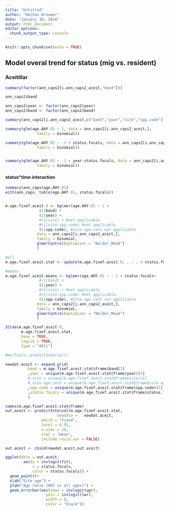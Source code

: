 ```yaml
---
title: "Untitled"
author: "Nathan Brouwer"
date: "January 30, 2018"
output: html_document
editor_options: 
  chunk_output_type: console
---
```


```r
knitr::opts_chunk$set(echo = TRUE)
```


## Model overal trend for status (mig vs. resident)

### Aceitillar
```r
summary(factor(ann_caps2[i.ann_caps2_aceit,"band"]))

ann_caps2$band

ann_caps2$year <- factor(ann_caps2$year)
ann_caps2$band <- factor(ann_caps2$band)

summary(ann_caps2[i.ann_caps2_aceit,c("band","year","site","spp.code")],10)

```


```r
summary(glm(age.AHY.01 ~ 1, data = ann_caps2[i.ann_caps2_aceit,],
              family = binomial))

summary(glm(age.AHY.01 ~ -1 + status.focals, data = ann_caps2[i.ann_caps2_aceit,],
              family = binomial))


summary(glm(age.AHY.01 ~ -1 + year:status.focals, data = ann_caps2[i.ann_caps2_aceit,],
              family = binomial))
```


#### status*time interaction
```r
summary(ann_caps$age.AHY.01)
with(ann_caps, table(age.AHY.01, status.focals))


m.age.fixef.aceit.0 <- bglmer(age.AHY.01 ~ 1 +
               (1|band) +
               (1|year) +
               #(1|site) + #not applicable
               #(1|site:spp.code) #not applicable
               (1|spp.code), #site.age.cent not applicable
              data = ann_caps2[i.ann_caps2_aceit,],
              family = binomial,
              glmerControl(optimizer = "Nelder_Mead")
              )
```

```r
#all
m.age.fixef.aceit.stat <- update(m.age.fixef.aceit.0, . ~ . + status.focals)

#means
m.age.fixef.aceit.means <- bglmer(age.AHY.01 ~ - 1 + status.focals+
               #(1|band) +
               (1|year) +
               #(1|site) + #not applicable
               #(1|site:spp.code) #not applicable
               (1|spp.code), #site.age.cent not applicable
              data = ann_caps2[i.ann_caps2_aceit,],
              family = binomial,
              glmerControl(optimizer = "Nelder_Mead")
              )

```


```r
ICtab(m.age.fixef.aceit.0,
       m.age.fixef.aceit.stat,
       base = TRUE,
       logLik = TRUE,
       type = "AICc")
```



```r
#merTools::predictInterval()

newdat.aceit <- expand.grid(
          band = m.age.fixef.aceit.stat@frame$band[1]
          ,year = unique(m.age.fixef.aceit.stat@frame$year)[1]
          #,site = unique(m.age.fixef.aceit.stat@frame$site)[1]
          #,site.age.cent = unique(m.age.fixef.aceit.stat@frame$site.age.cent)
          ,spp.code = unique(m.age.fixef.aceit.stat@frame$spp.code)[1]
          ,status.focals = unique(m.age.fixef.aceit.stat@frame$status.focals)
          )

names(m.age.fixef.aceit.stat@frame)
out.aceit <- predictInterval(m.age.fixef.aceit.stat, 
                       newdata =   newdat.aceit,
                which = "fixed", 
                level = 0.95,
                n.sims = 10,
                stat = "mean",
                include.resid.var = FALSE)

out.aceit <- cbind(newdat.aceit,out.aceit)
```



```r
ggplot(data = out.aceit,
        aes(y = invlogit(fit),
            x = status.focals,
            color = status.focals)) +
  geom_point()+
  xlab("Site age") +
  ylab("Age ratio (AHY vs all ages)") +
  geom_errorbar(aes(ymax = invlogit(upr),
                  ymin = invlogit(lwr),
                  width = 0,
                  color = "black"))
```

